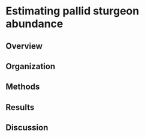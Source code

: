 
# Estimating pallid sturgeon abundance 

## Overview 


## Organization 

## Methods

## Results

## Discussion

